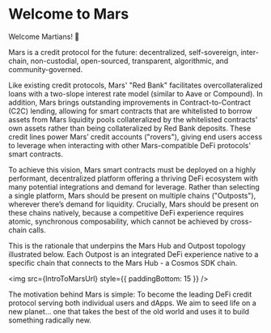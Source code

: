 # Welcome to Mars


Welcome Martians! 🔴

Mars is a credit protocol for the future: decentralized, self-sovereign, inter-chain, non-custodial, open-sourced, transparent, algorithmic, and community-governed. 

Like existing credit protocols, Mars' "Red Bank" facilitates overcollateralized loans with a two-slope interest rate model (similar to Aave or Compound). In addition, Mars brings outstanding improvements in Contract-to-Contract (C2C) lending, allowing for smart contracts that are whitelisted to borrow assets from Mars liquidity pools collateralized by the whitelisted contracts' own assets rather than being collateralized by Red Bank deposits. These credit lines power Mars’ credit accounts ("rovers"), giving end users access to leverage when interacting with other Mars-compatible DeFi protocols' smart contracts.

To achieve this vision, Mars smart contracts must be deployed on a highly performant, decentralized platform offering a thriving DeFi ecosystem with many potential integrations and demand for leverage. Rather than selecting a single platform, Mars should be present on multiple chains ("Outposts"), wherever there’s demand for liquidity. Crucially, Mars should be present on these chains natively, because a competitive DeFi experience requires atomic, synchronous composability, which cannot be achieved by cross-chain calls.

This is the rationale that underpins the Mars Hub and Outpost topology illustrated below. Each Outpost is an integrated DeFi experience native to a specific chain that connects to the Mars Hub - a Cosmos SDK chain. 

<img src={IntroToMarsUrl} style={{ paddingBottom: 15 }} />

The motivation behind Mars is simple: To become the leading DeFi credit protocol serving both individual users and dApps. We aim to seed life on a new planet… one that takes the best of the old world and uses it to build something radically new. 
